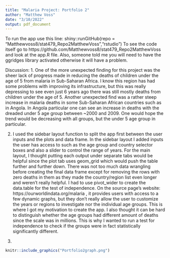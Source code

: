 ```yaml
---
title: "Malaria Project: Portfolio 2"
author: "Matthew Voss"
date: "3/10/2022"
output: pdf_document
---
```


To run the app use this line:
shiny::runGitHub(repo = "Matthewvoss8/stat479_Repo2MatthewVoss","rstudio")
To see the code itself go to https://github.com/Matthewvoss8/stat479_Repo2MatthewVoss and look at the app.R file. Also, someone told me you will need to have the ggridges library activated otherwise it will have a problem.


Discussion: 
1. One of the more unexpected finding for this project was the sheer lack of progress made in reducing the deaths of children under the age of 5 from malaria in Sub-Saharan Africa. I know this region has had some problems with improving its infrastructure, but this was really depressing to see even just 6 years ago there was still mostly deaths from children under the age of 5. Another unexpected find was a rather steep increase in malaria deaths in some Sub-Saharan African countries such as in Angola. In Angola particular one can see an increase in deaths with the dreaded under 5 age group between ~2000 and 2009. One would hope the trend would be decreasing with all groups, but the under 5 age group in particular. 

2. I used the sidebar layout function to split the app first between the user inputs and the plots and data frame. In the sidebar layout I added inputs the user has access to such as the age group and country selector boxes and also a slider to control the range of years. For the main layout, I thought putting each output under separate tabs would be helpful since the plot tab uses geom_grid which would push the table further and further down. There was not too much data wrangling before creating the final data frame except for removing the rows with zero deaths in them as they made the country/region list even longer and weren't really helpful. I had to use pivot_wider to create the data.table for the test of independence. On the source page's website: https://ourworldindata.org/malaria , it provides users with access to a few dynamic graphs, but they don't really allow the user to customize the years or regions to investigate nor the individual age groups. This is where I got my motivation to create the app. I also thought it can be hard to distinguish whether the age groups had different amount of deaths since the scale was in millions. This is why I wanted to run a test for independence to check if the groups were in fact statistically significantly different.

3.

```r
knitr::include_graphics("Portfolio2graph.png")
```